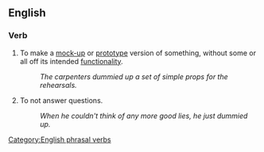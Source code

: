 ==English==
===Verb===
{{en-verb|inf=to [[dummy]] [[up]]|dummies up|dummying up|dummied up}}

#To make a [[mock-up]] or [[prototype]] version of something, without some or all off its intended [[functionality]].
#: ''The carpenters dummied up a set of simple props for the rehearsals.''
#{{slang}} To not answer questions.
#: ''When he couldn't think of any more good lies, he just dummied up.''

[[Category:English phrasal verbs]]